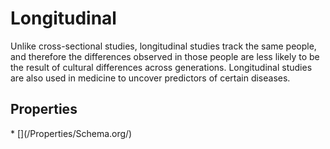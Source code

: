 # Longitudinal

Unlike cross-sectional studies, longitudinal studies track the same people, and therefore the differences observed in those people are less likely to be the result of cultural differences across generations. Longitudinal studies are also used in medicine to uncover predictors of certain diseases.

## Properties

<Grid>
* [](/Properties/Schema.org/)

</Grid>

